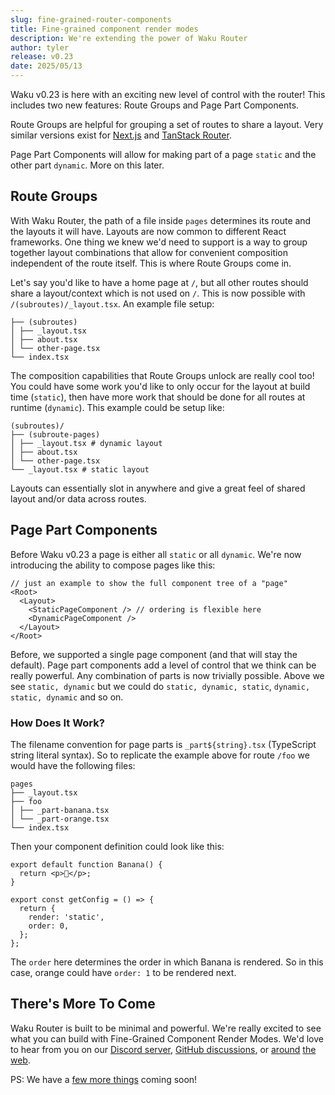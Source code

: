 ```yaml
---
slug: fine-grained-router-components
title: Fine-grained component render modes
description: We're extending the power of Waku Router
author: tyler
release: v0.23
date: 2025/05/13
---
```


Waku v0.23 is here with an exciting new level of control with the router! This includes two new features: Route Groups and Page Part Components.

Route Groups are helpful for grouping a set of routes to share a layout. Very similar versions exist for [Next.js](https://nextjs.org/docs/app/building-your-application/routing/route-groups) and [TanStack Router](https://tanstack.com/router/latest/docs/framework/solid/routing/routing-concepts#pathless-route-group-directories).

Page Part Components will allow for making part of a page `static` and the other part `dynamic`. More on this later.

## Route Groups

With Waku Router, the path of a file inside `pages` determines its route and the layouts it will have. Layouts are now common to different React frameworks. One thing we knew we'd need to support is a way to group together layout combinations that allow for convenient composition independent of the route itself. This is where Route Groups come in.

Let's say you'd like to have a home page at `/`, but all other routes should share a layout/context which is not used on `/`. This is now possible with `/(subroutes)/_layout.tsx`. An example file setup:

```
├── (subroutes)
│ ├── _layout.tsx
│ ├── about.tsx
│ └── other-page.tsx
└── index.tsx
```

The composition capabilities that Route Groups unlock are really cool too! You could have some work you'd like to only occur for the layout at build time (`static`), then have more work that should be done for all routes at runtime (`dynamic`). This example could be setup like:

```
(subroutes)/
├── (subroute-pages)
│ ├── _layout.tsx # dynamic layout
│ ├── about.tsx
│ └── other-page.tsx
└── _layout.tsx # static layout
```

Layouts can essentially slot in anywhere and give a great feel of shared layout and/or data across routes.

## Page Part Components

Before Waku v0.23 a page is either all `static` or all `dynamic`. We're now introducing the ability to compose pages like this:

```tsx
// just an example to show the full component tree of a "page"
<Root>
  <Layout>
    <StaticPageComponent /> // ordering is flexible here
    <DynamicPageComponent />
  </Layout>
</Root>
```

Before, we supported a single page component (and that will stay the default). Page part components add a level of control that we think can be really powerful. Any combination of parts is now trivially possible. Above we see `static, dynamic` but we could do `static, dynamic, static`, `dynamic, static, dynamic` and so on.

### How Does It Work?

The filename convention for page parts is `_part${string}.tsx` (TypeScript string literal syntax). So to replicate the example above for route `/foo` we would have the following files:

```
pages
├── _layout.tsx
├── foo
│ ├── _part-banana.tsx
│ └── _part-orange.tsx
└── index.tsx
```

Then your component definition could look like this:

```tsx
export default function Banana() {
  return <p>🍌</p>;
}

export const getConfig = () => {
  return {
    render: 'static',
    order: 0,
  };
};
```

The `order` here determines the order in which Banana is rendered. So in this case, orange could have `order: 1` to be rendered next.

## There's More To Come

Waku Router is built to be minimal and powerful. We're really excited to see what you can build with Fine-Grained Component Render Modes. We'd love to hear from you on our [Discord server](https://discord.gg/MrQdmzd), [GitHub discussions](https://github.com/wakujs/waku/discussions), or [around](https://x.com/wakujs) [the](https://bsky.app/profile/daishikato.com) [web](https://fosstodon.org/@daishi).

PS: We have a [few more things](https://github.com/wakujs/waku/issues/24) coming soon!
